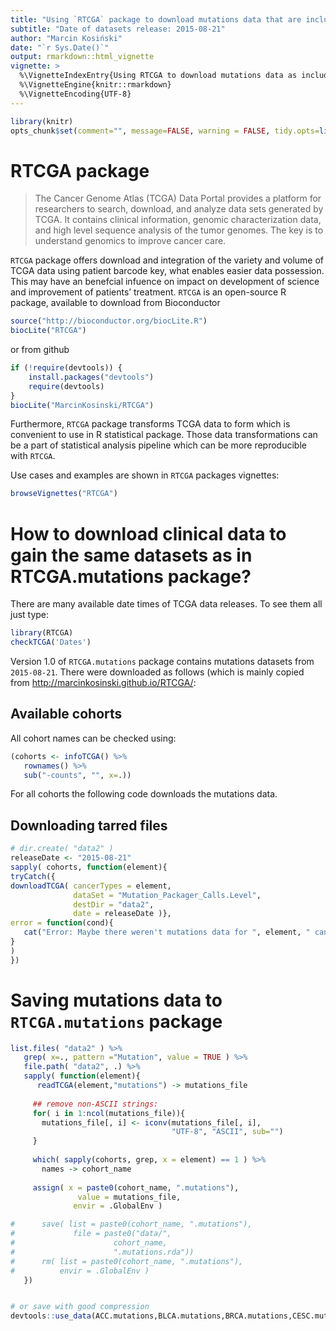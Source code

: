 ---
title: "Using `RTCGA` package to download mutations data that are included in `RTCGA.mutations` package"
subtitle: "Date of datasets release: 2015-08-21"
author: "Marcin Kosiński"
date: "`r Sys.Date()`"
output: rmarkdown::html_vignette
vignette: >
  %\VignetteIndexEntry{Using RTCGA to download mutations data as included in RTCGA.data}
  %\VignetteEngine{knitr::rmarkdown}
  %\VignetteEncoding{UTF-8}
---

```{r, echo=FALSE}
library(knitr)
opts_chunk$set(comment="", message=FALSE, warning = FALSE, tidy.opts=list(keep.blank.line=TRUE, width.cutoff=150),options(width=150), eval=FALSE)
```

# RTCGA package

> The Cancer Genome Atlas (TCGA) Data Portal provides a platform for researchers to search, download, and analyze data sets generated by TCGA. It contains clinical information, genomic characterization data, and high level sequence analysis of the tumor genomes. The key is to understand genomics to improve cancer care.

`RTCGA` package offers download and integration of the variety and volume of TCGA data using patient barcode key, what enables easier data possession. This may have an benefcial infuence on impact on development of science and improvement of patients' treatment. `RTCGA` is an open-source R package, available to download from Bioconductor 

```{r, eval=FALSE}
source("http://bioconductor.org/biocLite.R")
biocLite("RTCGA")
```

or from github
```{r, eval=FALSE}
if (!require(devtools)) {
    install.packages("devtools")
    require(devtools)
}
biocLite("MarcinKosinski/RTCGA")
```

Furthermore, `RTCGA` package transforms TCGA data to form which is convenient to use in R statistical package. Those data transformations can be a part of statistical analysis pipeline which can be more reproducible with `RTCGA`.

Use cases and examples are shown in `RTCGA` packages vignettes:
```{r, eval=FALSE}
browseVignettes("RTCGA")
```


# How to download clinical data to gain the same datasets as in RTCGA.mutations package?

There are many available date times of TCGA data releases. To see them all just type:
```{r, eval=FALSE}
library(RTCGA)
checkTCGA('Dates')
```

Version 1.0 of `RTCGA.mutations` package contains mutations datasets from `2015-08-21`.
There were downloaded as follows (which is mainly copied from [http://marcinkosinski.github.io/RTCGA/](http://marcinkosinski.github.io/RTCGA/):

## Available cohorts

All cohort names can be checked using:
```{r, eval=FALSE}
(cohorts <- infoTCGA() %>% 
   rownames() %>% 
   sub("-counts", "", x=.))
```

For all cohorts the following code downloads the mutations data.

## Downloading tarred files
```{r, eval=FALSE}
# dir.create( "data2" )
releaseDate <- "2015-08-21"
sapply( cohorts, function(element){
tryCatch({
downloadTCGA( cancerTypes = element, 
              dataSet = "Mutation_Packager_Calls.Level",
              destDir = "data2", 
              date = releaseDate )},
error = function(cond){
   cat("Error: Maybe there weren't mutations data for ", element, " cancer.\n")
}
)
})
```

# Saving mutations data to `RTCGA.mutations` package


```{r, eval=FALSE}

list.files( "data2" ) %>%
   grep( x=., pattern ="Mutation", value = TRUE ) %>%
   file.path( "data2", .) %>%
   sapply( function(element){
      readTCGA(element,"mutations") -> mutations_file
     
     ## remove non-ASCII strings:
     for( i in 1:ncol(mutations_file)){
       mutations_file[, i] <- iconv(mutations_file[, i],
                                    "UTF-8", "ASCII", sub="")
     }
     
     which( sapply(cohorts, grep, x = element) == 1 ) %>%
       names -> cohort_name
     
     assign( x = paste0(cohort_name, ".mutations"),
               value = mutations_file,
              envir = .GlobalEnv )

#      save( list = paste0(cohort_name, ".mutations"),
#             file = paste0("data/",
#                      cohort_name,
#                      ".mutations.rda"))
#      rm( list = paste0(cohort_name, ".mutations"),
#          envir = .GlobalEnv )
   })


# or save with good compression
devtools::use_data(ACC.mutations,BLCA.mutations,BRCA.mutations,CESC.mutations,CHOL.mutations,COAD.mutations,GBM.mutations,HNSC.mutations,KICH.mutations,KIPAN.mutations,KIRC.mutations,KIRP.mutations,LAML.mutations,LGG.mutations,LIHC.mutations,LUAD.mutations,LUSC.mutations,OV.mutations,PAAD.mutations,PCPG.mutations,PRAD.mutations,READ.mutations,SARC.mutations,SKCM.mutations,STAD.mutations,STES.mutations,TGCT.mutations,THCA.mutations,UCEC.mutations,UCS.mutations,UVM.mutations, overwrite = TRUE, compress = "xz")
```

